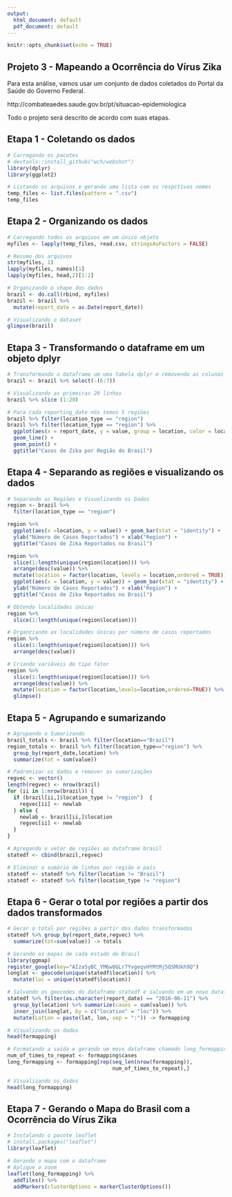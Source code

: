 ```yaml
---
output:
  html_document: default
  pdf_document: default
---
```

```r
knitr::opts_chunk$set(echo = TRUE)
```


## Projeto 3 - Mapeando a Ocorrência do Vírus Zika

Para esta análise, vamos usar um conjunto de dados coletados do Portal da Saúde do Governo Federal.

http://combateaedes.saude.gov.br/pt/situacao-epidemiologica

Todo o projeto será descrito de acordo com suas etapas. 


## Etapa 1 - Coletando os dados



```r
# Carregando os pacotes
# devtools::install_github("wch/webshot")
library(dplyr)
library(ggplot2)

# Listando os arquivos e gerando uma lista com os respctivos nomes
temp_files <- list.files(pattern = ".csv")
temp_files
```


## Etapa 2 - Organizando os dados



```r
# Carregando todos os arquivos em um único objeto
myfiles <- lapply(temp_files, read.csv, stringsAsFactors = FALSE) 

# Resumo dos arquivos
str(myfiles, 1)
lapply(myfiles, names)[1]
lapply(myfiles, head,2)[1:2]

# Organizando o shape dos dados
brazil <- do.call(rbind, myfiles)
brazil <- brazil %>% 
  mutate(report_date = as.Date(report_date))

# Visualizando o dataset
glimpse(brazil)


```


## Etapa 3 - Transformando o dataframe em um objeto dplyr



```r
# Transformando o dataframe um uma tabela dplyr e removendo as colunas 5 a 7
brazil <- brazil %>% select(-(6:7)) 

# Visualizando as primeiras 20 linhas
brazil %>% slice (1:20) 

# Para cada reporting_date nós temos 5 regiões
brazil %>% filter(location_type == "region")
brazil %>% filter(location_type == "region") %>% 
  ggplot(aes(x = report_date, y = value, group = location, color = location)) + 
  geom_line() +  
  geom_point() +
  ggtitle("Casos de Zika por Região do Brasil")


```


## Etapa 4 - Separando as regiões e visualizando os dados



```r
# Separando as Regiões e Visualizando os Dados
region <- brazil %>% 
  filter(location_type == "region")

region %>% 
  ggplot(aes(x =location, y = value)) + geom_bar(stat = "identity") +
  ylab("Número de Casos Reportados") + xlab("Region") + 
  ggtitle("Casos de Zika Reportados no Brasil")

region %>% 
  slice(1:length(unique(region$location))) %>% 
  arrange(desc(value)) %>%
  mutate(location = factor(location, levels = location,ordered = TRUE)) %>%
  ggplot(aes(x = location, y = value)) + geom_bar(stat = "identity") +
  ylab("Número de Casos Reportados") + xlab("Region") + 
  ggtitle("Casos de Zika Reportados no Brasil")

# Obtendo localidades únicas
region %>% 
  slice(1:length(unique(region$location)))

# Organziando as localidades únicas por número de casos reportados
region %>% 
  slice(1:length(unique(region$location))) %>% 
  arrange(desc(value))

# Criando variáveis do tipo fator
region %>% 
  slice(1:length(unique(region$location))) %>% 
  arrange(desc(value)) %>%
  mutate(location = factor(location,levels=location,ordered=TRUE)) %>% 
  glimpse()

```


## Etapa 5 - Agrupando e sumarizando
 
 
 
```r
# Agrupando o Sumarizando
brazil_totals <- brazil %>% filter(location=="Brazil") 
region_totals <- brazil %>% filter(location_type=="region") %>%
  group_by(report_date,location) %>%  
  summarize(tot = sum(value)) 

# Padronizar os dados e remover as sumarizações
regvec <- vector()  
length(regvec) <- nrow(brazil)
for (ii in 1:nrow(brazil)) {
  if (brazil[ii,]$location_type != "region")  {
    regvec[ii] <- newlab
  } else {
    newlab <- brazil[ii,]$location
    regvec[ii] <- newlab
  }
}

# Agregando o vetor de regiões ao dataframe brasil
statedf <- cbind(brazil,regvec)

# Eliminar o sumário de linhas por região e país
statedf <- statedf %>% filter(location != "Brazil") 
statedf <- statedf %>% filter(location_type != "region") 
```


## Etapa 6 - Gerar o total por regiões a partir dos dados transformados


```r
# Gerar o total por regiões a partir dos dados transformados
statedf %>% group_by(report_date,regvec) %>% 
  summarize(tot=sum(value)) -> totals

# Gerando os mapas de cada estado do Brasil
library(ggmap)
register_google(key="AIzaSyBC_YM6w8GLr7YvgeqvHYMtMjSQSMUkh9Q")
longlat <- geocode(unique(statedf$location)) %>% 
  mutate(loc = unique(statedf$location)) 

# Salvando os geocodes do dataframe statedf e salvando em um novo dataframe chamado formapping
statedf %>% filter(as.character(report_date) == "2016-06-11") %>% 
  group_by(location) %>% summarize(cases = sum(value)) %>% 
  inner_join(longlat, by = c("location" = "loc")) %>% 
  mutate(LatLon = paste(lat, lon, sep = ":")) -> formapping

# Visualizando os dados
head(formapping) 

# Formatando a saída e gerando um movo dataframe chamado long_formapping
num_of_times_to_repeat <- formapping$cases
long_formapping <- formapping[rep(seq_len(nrow(formapping)),
                                  num_of_times_to_repeat),]

# Visualizando os dados
head(long_formapping)
```

## Etapa 7 - Gerando o Mapa do Brasil com a Ocorrência do Vírus Zika


```r
# Instalando o pacote leaflet
# install.packages("leaflet")
library(leaflet)

# Gerando o mapa com o dataframe
# Aplique o zoom
leaflet(long_formapping) %>% 
  addTiles() %>% 
  addMarkers(clusterOptions = markerClusterOptions())
```





